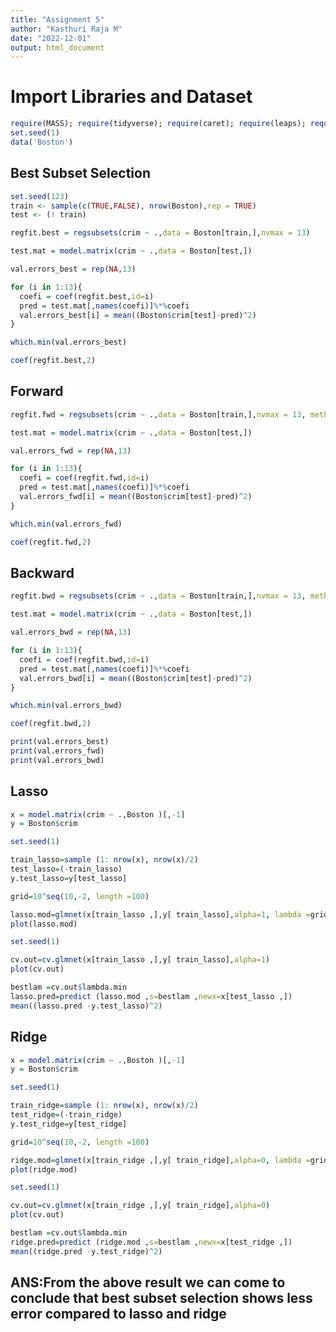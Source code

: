 ---
title: "Assignment 5"
author: "Kasthuri Raja M"
date: "2022-12-01"
output: html_document
---
# Import Libraries and Dataset

```{r}
require(MASS); require(tidyverse); require(caret); require(leaps); require(glmnet)
set.seed(1)
data('Boston')
```

## Best Subset Selection

```{r}
set.seed(123)
train <- sample(c(TRUE,FALSE), nrow(Boston),rep = TRUE)
test <- (! train)
```

```{r}
regfit.best = regsubsets(crim ~ .,data = Boston[train,],nvmax = 13)
```

```{r}
test.mat = model.matrix(crim ~ .,data = Boston[test,])
```


```{r}
val.errors_best = rep(NA,13)

for (i in 1:13){
  coefi = coef(regfit.best,id=i)
  pred = test.mat[,names(coefi)]%*%coefi
  val.errors_best[i] = mean((Boston$crim[test]-pred)^2)
}
```

```{r}
which.min(val.errors_best)
```

```{r}
coef(regfit.best,2)
```

## Forward

```{r}
regfit.fwd = regsubsets(crim ~ .,data = Boston[train,],nvmax = 13, method ="forward")
```

```{r}
test.mat = model.matrix(crim ~ .,data = Boston[test,])
```


```{r}
val.errors_fwd = rep(NA,13)

for (i in 1:13){
  coefi = coef(regfit.fwd,id=i)
  pred = test.mat[,names(coefi)]%*%coefi
  val.errors_fwd[i] = mean((Boston$crim[test]-pred)^2)
}
```

```{r}
which.min(val.errors_fwd)
```

```{r}
coef(regfit.fwd,2)
```

## Backward

```{r}
regfit.bwd = regsubsets(crim ~ .,data = Boston[train,],nvmax = 13, method ="backward")
```

```{r}
test.mat = model.matrix(crim ~ .,data = Boston[test,])
```


```{r}
val.errors_bwd = rep(NA,13)

for (i in 1:13){
  coefi = coef(regfit.bwd,id=i)
  pred = test.mat[,names(coefi)]%*%coefi
  val.errors_bwd[i] = mean((Boston$crim[test]-pred)^2)
}
```

```{r}
which.min(val.errors_bwd)
```

```{r}
coef(regfit.bwd,2)
```

```{r}
print(val.errors_best)
print(val.errors_fwd)
print(val.errors_bwd)
```

## Lasso

```{r}
x = model.matrix(crim ~ .,Boston )[,-1]
y = Boston$crim
```
```{r}
set.seed(1)

train_lasso=sample (1: nrow(x), nrow(x)/2)
test_lasso=(-train_lasso) 
y.test_lasso=y[test_lasso]
```
```{r}
grid=10^seq(10,-2, length =100)

lasso.mod=glmnet(x[train_lasso ,],y[ train_lasso],alpha=1, lambda =grid)
plot(lasso.mod)
```
```{r}
set.seed(1)

cv.out=cv.glmnet(x[train_lasso ,],y[ train_lasso],alpha=1)
plot(cv.out)
```
```{r}
bestlam =cv.out$lambda.min
lasso.pred=predict (lasso.mod ,s=bestlam ,newx=x[test_lasso ,])
mean((lasso.pred -y.test_lasso)^2)
```

## Ridge

```{r}
x = model.matrix(crim ~ .,Boston )[,-1]
y = Boston$crim
```
```{r}
set.seed(1)

train_ridge=sample (1: nrow(x), nrow(x)/2)
test_ridge=(-train_ridge) 
y.test_ridge=y[test_ridge]
```
```{r}
grid=10^seq(10,-2, length =100)

ridge.mod=glmnet(x[train_ridge ,],y[ train_ridge],alpha=0, lambda =grid)
plot(ridge.mod)
```
```{r}
set.seed(1)

cv.out=cv.glmnet(x[train_ridge ,],y[ train_ridge],alpha=0)
plot(cv.out)
```
```{r}
bestlam =cv.out$lambda.min
ridge.pred=predict (ridge.mod ,s=bestlam ,newx=x[test_ridge ,])
mean((ridge.pred -y.test_ridge)^2)
```

## ANS:From the above result we can come to conclude that best subset selection shows less error compared to lasso and ridge 

